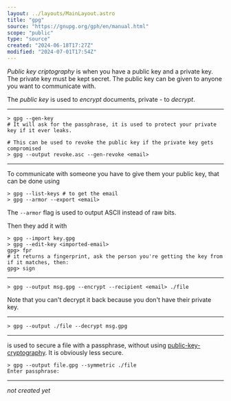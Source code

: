 ```yaml
---
layout: ../layouts/MainLayout.astro
title: "gpg"
source: "https://gnupg.org/gph/en/manual.html"
scope: "public"
type: "source"
created: "2024-06-18T17:27Z"
modified: "2024-07-01T17:54Z"
---
```



<NoteMeta name="public-key-cryptography" source="https://gnupg.org/gph/en/manual.html" scope="public" type="main" created="2024-06-18T17:40Z" modified="2024-07-16T15:07Z" />

*Public key criptography* is when you have a public key and a private key. The private key must be kept secret. The public key can be given to anyone you want to communicate with.

The *public key* is used to *encrypt* documents, private - to *decrypt*.

---

<NoteMeta name="gpg-create-key" source="https://gnupg.org/gph/en/manual.html" scope="public" type="main" created="2024-06-18T18:26Z" modified="2024-07-01T17:54Z" />

```shell
> gpg --gen-key
# It will ask for the passphrase, it is used to protect your private key if it ever leaks.

# This can be used to revoke the public key if the private key gets compromised
> gpg --output revoke.asc --gen-revoke <email>
```

---

<NoteMeta name="gpg-exchange-keys" source="https://gnupg.org/gph/en/manual.html" scope="public" type="main" created="2024-06-18T18:26Z" modified="2024-07-01T17:55Z" />

To communicate with someone you have to give them your public key, that can be done using
```shell
> gpg --list-keys # to get the email
> gpg --armor --export <email>
```

The `--armor` flag is used to output ASCII instead of raw bits.

Then they add it with
```shell
> gpg --import key.gpg
> gpg --edit-key <imported-email>
gpg> fpr
# it returns a fingerprint, ask the person you're getting the key from if it matches, then:
gpg> sign
```

---

<NoteMeta name="gpg-encrypt" source="https://gnupg.org/gph/en/manual.html" scope="public" type="main" created="2024-06-18T18:27Z" modified="2024-07-01T17:54Z" />

```shell
> gpg --output msg.gpg --encrypt --recipient <email> ./file
```

Note that you can't decrypt it back because you don't have their private key.

---

<NoteMeta name="gpg-decrypt" source="https://gnupg.org/gph/en/manual.html" scope="public" type="main" created="2024-06-18T18:43Z" modified="2024-07-01T17:54Z" />

```shell
> gpg --output ./file --decrypt msg.gpg
```

---

<NoteMeta name="gpg-symmetric" source="" scope="public" type="main" created="2024-06-18T18:45Z" modified="2024-07-01T17:55Z" />

is used to secure a file with a passphrase, without using [public-key-cryptography](public-key-cryptography). It is obviously less secure.

```shell
> gpg --output file.gpg --symmetric ./file
Enter passphrase:
```

---

*not created yet*